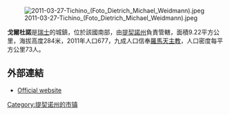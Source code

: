 {{Coord|46.216555|9.0345622|type:city_source:GoogleMaps|display=title}}
[[Image:2011-03-27-Tichino_(Foto_Dietrich_Michael_Weidmann).jpeg|right]]

'''戈爾杜諾'''是[[瑞士|瑞士]]的城鎮，位於該國南部，由[[提契諾州|提契諾州]]負責管轄，面積9.22平方公里，海拔高度284米，2011年人口677，九成人口信奉[[羅馬天主教|羅馬天主教]]，人口密度每平方公里73人。

==外部連結==
* [http://www.gorduno.ch Official website] {{Wayback|url=http://www.gorduno.ch/ |date=20180610173741 }} {{it icon}}

{{Switzerland-geo-stub}}
[[Category:提契诺州的市镇|Category:提契诺州的市镇]]